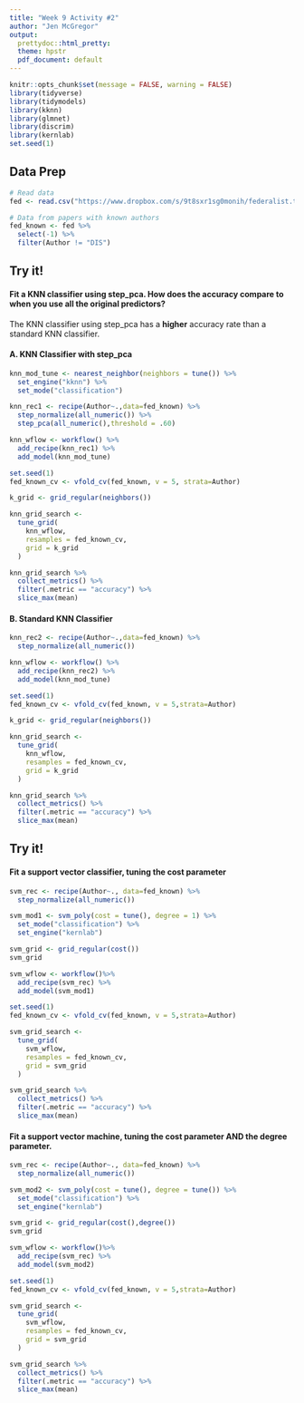 ```yaml
---
title: "Week 9 Activity #2"
author: "Jen McGregor"
output:
  prettydoc::html_pretty:
  theme: hpstr
  pdf_document: default
---
```


```r
knitr::opts_chunk$set(message = FALSE, warning = FALSE)
library(tidyverse)
library(tidymodels)
library(kknn)
library(glmnet)
library(discrim)
library(kernlab)
set.seed(1)
```

## Data Prep

```r
# Read data
fed <- read.csv("https://www.dropbox.com/s/9t8sxr1sg0monih/federalist.txt?dl=1")

# Data from papers with known authors
fed_known <- fed %>%
  select(-1) %>%
  filter(Author != "DIS")
```

## Try it!

#### Fit a KNN classifier using step_pca.  How does the accuracy compare to when you use all the original predictors?

The KNN classifier using step_pca has a **higher** accuracy rate than a standard KNN classifier.

#### A. KNN Classifier with step_pca
```r
knn_mod_tune <- nearest_neighbor(neighbors = tune()) %>%
  set_engine("kknn") %>%
  set_mode("classification")
```

```r
knn_rec1 <- recipe(Author~.,data=fed_known) %>%
  step_normalize(all_numeric()) %>%
  step_pca(all_numeric(),threshold = .60)

knn_wflow <- workflow() %>%
  add_recipe(knn_rec1) %>%
  add_model(knn_mod_tune)

set.seed(1)
fed_known_cv <- vfold_cv(fed_known, v = 5, strata=Author)

k_grid <- grid_regular(neighbors())

knn_grid_search <-
  tune_grid(
    knn_wflow,
    resamples = fed_known_cv,
    grid = k_grid
  )

knn_grid_search %>% 
  collect_metrics() %>%
  filter(.metric == "accuracy") %>%
  slice_max(mean)
```
#### B. Standard KNN Classifier

```r
knn_rec2 <- recipe(Author~.,data=fed_known) %>%
  step_normalize(all_numeric())

knn_wflow <- workflow() %>%
  add_recipe(knn_rec2) %>%
  add_model(knn_mod_tune)

set.seed(1)
fed_known_cv <- vfold_cv(fed_known, v = 5,strata=Author)

k_grid <- grid_regular(neighbors())

knn_grid_search <-
  tune_grid(
    knn_wflow,
    resamples = fed_known_cv,
    grid = k_grid
  )

knn_grid_search %>% 
  collect_metrics() %>%
  filter(.metric == "accuracy") %>%
  slice_max(mean)
```


## Try it!

#### Fit a support vector classifier, tuning the **cost** parameter

```r
svm_rec <- recipe(Author~., data=fed_known) %>%
  step_normalize(all_numeric())

svm_mod1 <- svm_poly(cost = tune(), degree = 1) %>%
  set_mode("classification") %>%
  set_engine("kernlab")

svm_grid <- grid_regular(cost())
svm_grid

svm_wflow <- workflow()%>%
  add_recipe(svm_rec) %>%
  add_model(svm_mod1)

set.seed(1)
fed_known_cv <- vfold_cv(fed_known, v = 5,strata=Author)

svm_grid_search <-
  tune_grid(
    svm_wflow,
    resamples = fed_known_cv,
    grid = svm_grid
  )

svm_grid_search %>% 
  collect_metrics() %>%
  filter(.metric == "accuracy") %>%
  slice_max(mean)
```


#### Fit a support vector **machine**, tuning the **cost** parameter AND the **degree** parameter.

```r
svm_rec <- recipe(Author~., data=fed_known) %>%
  step_normalize(all_numeric())

svm_mod2 <- svm_poly(cost = tune(), degree = tune()) %>%
  set_mode("classification") %>%
  set_engine("kernlab")

svm_grid <- grid_regular(cost(),degree())
svm_grid

svm_wflow <- workflow()%>%
  add_recipe(svm_rec) %>%
  add_model(svm_mod2)

set.seed(1)
fed_known_cv <- vfold_cv(fed_known, v = 5,strata=Author)

svm_grid_search <-
  tune_grid(
    svm_wflow,
    resamples = fed_known_cv,
    grid = svm_grid
  )

svm_grid_search %>% 
  collect_metrics() %>%
  filter(.metric == "accuracy") %>%
  slice_max(mean)
```

